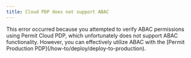 ```yaml
---
title: Cloud PDP does not support ABAC
---
```


<p className="intro-paragraph">This error occurred because you attempted to verify ABAC permissions using Permit Cloud PDP, which unfortunately does not support
ABAC functionality. However, you can effectively utilize ABAC with the
[Permit Production PDP](/how-to/deploy/deploy-to-production). </p>
